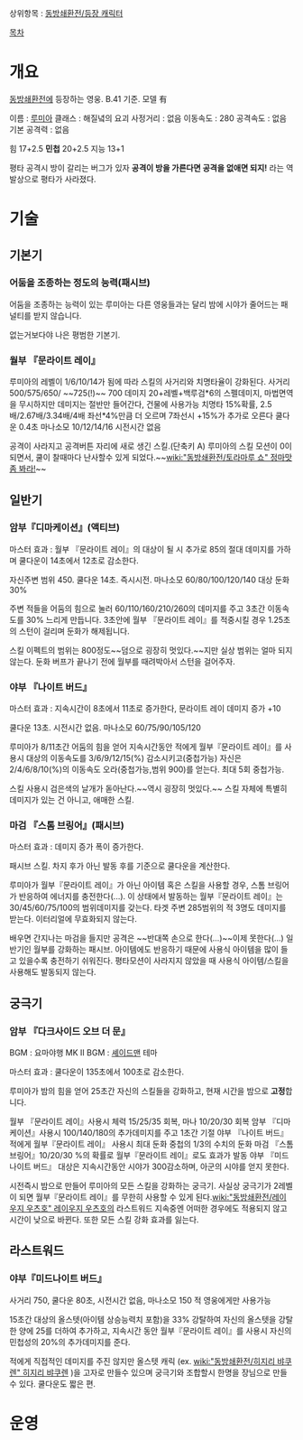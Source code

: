 상위항목 : [[동방쇄환전/등장 캐릭터]]

[[목차]]
= 개요 =

[[동방쇄환전]]에 등장하는 영웅. B.41 기준. 모델 有

이름 : [[루미아]]
클래스 : 해질녘의 요괴
사정거리 : 없음
이동속도 : 280
공격속도 : 없음
기본 공격력 : 없음

힘 17+2.5
'''민첩''' 20+2.5
지능 13+1

평타 공격시 방이 갈리는 버그가 있자 '''공격이 방을 가른다면 공격을 없애면 되지!''' 라는 역발상으로 평타가 사라졌다.

= 기술 =

== 기본기 ==

=== 어둠을 조종하는 정도의 능력(패시브) ===

어둠을 조종하는 능력이 있는 루미아는 다른 영웅들과는 달리 밤에 시야가 줄어드는 패널티를 받지 않습니다. 

없는거보다야 나은 평범한 기본기.

=== 월부 『문라이트 레이』 ===

루미아의 레벨이 1/6/10/14가 됨에 따라 스킬의 사거리와 치명타율이 강화된다.
사거리 500/575/650/  ~~725(!)~~ 700
데미지 20+레벨+백루검*6의 스펠데미지, 마법면역을 무시하지만 데미지는 절반만 들어간다, 건물에 사용가능
치명타 15%확률, 2.5배/2.67배/3.34배/4배 좌선*4%만큼 더 오르며 7좌선시 +15%가 추가로 오른다
쿨다운 0.4초
마나소모 10/12/14/16
시전시간 없음

공격이 사라지고 공격버튼 자리에 새로 생긴 스킬.(단축키 A)
루미아의 스킬 모션이 0이 되면서, 쿨이 찰때마다 난사할수 있게 되었다.~~[[wiki:"동방쇄환전/토라마루 쇼" 정마맛좀 봐라!]]~~ 


== 일반기 ==

=== 암부『디마케이션』(액티브)  ===

마스터 효과 : 월부 『문라이트 레이』의 대상이 될 시 추가로 85의 절대 데미지를 가하며 쿨다운이 14초에서 12초로 감소한다.

자신주변 범위 450. 쿨다운 14초. 즉시시전. 마나소모 60/80/100/120/140 대상 둔화 30%

주변 적들을 어둠의 힘으로 눌러 60/110/160/210/260의 데미지를 주고 3초간 이동속도를 30% 느리게 만듭니다. 3초안에 월부 『문라이트 레이』를 적중시킬 경우 1.25초의 스턴이 걸리며 둔화가 해제됩니다.

스킬 이펙트의 범위는 800정도~~덤으로 굉장히 멋있다.~~지만 실상 범위는 얼마 되지 않는다. 둔화 버프가 끝나기 전에 월부를 때려박아서 스턴을 걸어주자.



=== 야부 『나이트 버드』 ===

마스터 효과 : 지속시간이 8초에서 11초로 증가한다, 문라이트 레이 데미지 증가 +10

쿨다운 13초. 시전시간 없음. 마나소모 60/75/90/105/120

루미아가 8/11초간 어둠의 힘을 얻어 지속시간동안 적에게 월부『문라이트 레이』를 사용시 대상의 이동속도를 3/6/9/12/15(%) 감소시키고(중첩가능) 자신은 2/4/6/8/10(%)의 이동속도 오라(중첩가능,범위 900)를 얻는다. 최대 5회 중첩가능. 

스킬 사용시 검은색의 날개가 돋아난다.~~역시 굉장히 멋있다.~~ 스킬 자체에 특별히 데미지가 있는 건 아니고, 애매한 스킬.  

=== 마검 『스톰 브링어』(패시브) ===

마스터 효과 : 데미지 증가 폭이 증가한다.

패시브 스킬.
차지 후가 아닌 발동 후를 기준으로 쿨다운을 계산한다.

루미아가 월부『문라이트 레이』가 아닌 아이템 혹은 스킬을 사용할 경우, 
스톰 브링어가 반응하여 에너지를 충전한다(...).
이 상태에서 발동하는 월부『문라이트 레이』는 30/45/60/75/100의 범위데미지를 갖는다. 
타겟 주변 285범위의 적 3명도 데미지를 받는다.
이터리얼에 무효화되지 않는다.

배우면 간지나는 마검을 들지만 공격은 ~~반대쪽 손으로 한다(…)~~이제 못한다(...) 일반기인 월부를 강화하는 패시브. 아이템에도 반응하기 때문에 사용식 아이템을 많이 들고 있을수록 충전하기 쉬워진다.
평타모션이 사라지지 않았을 때 사용식 아이템/스킬을 사용해도 발동되지 않는다.


== 궁극기 ==

=== 암부 『다크사이드 오브 더 문』 ===

BGM : 요마야행
MK II BGM : [[셰이드맨]] 테마

마스터 효과 : 쿨다운이 135초에서 100초로 감소한다.

루미아가 밤의 힘을 얻어 25초간 자신의 스킬들을 강화하고, 현재 시간을 밤으로 '''고정'''합니다.

월부 『문라이트 레이』사용시 체력 15/25/35 회복, 마나 10/20/30 회복
암부 『디마케이션』사용시 100/140/180의 추가데미지를 주고 1초간 기절
야부 『나이트 버드』적에게 월부『문라이트 레이』 사용시 최대 둔화 중첩의 1/3의 수치의 둔화
마검 『스톰 브링어』10/20/30 %의 확률로 월부『문라이트 레이』로도 효과가 발동
야부 『미드나이트 버드』 대상은 지속시간동안 시야가 300감소하며, 아군의 시야를 얻지 못한다.

시전즉시 밤으로 만들어 루미아의 모든 스킬을 강화하는 궁극기. 사실상 궁극기가 2레벨이 되면 월부『문라이트 레이』를 무한히 사용할 수 있게 된다.[[wiki:"동방쇄환전/레이우지 우츠호" 레이우지 우츠호]]의 라스트워드 지속중엔 어떠한 경우에도 적용되지 않고 시간이 낮으로 바뀐다. 또한 모든 스킬 강화 효과를 잃는다.

== 라스트워드 ==

=== 야부『미드나이트 버드』 ===


사거리 750, 쿨다운 80초, 시전시간 없음, 마나소모 150
적 영웅에게만 사용가능


15초간 대상의 올스텟(아이템 상승능력치 포함)을 33% 강탈하여 자신의 올스텟을 강탈한 양에 25를 더하여 추가하고, 지속시간 동안 월부『문라이트 레이』를 사용시 자신의 민첩성의 20%의 추가데미지를 준다.

적에게 직접적인 데미지를 주진 않지만 올스텟 캐릭 (ex. [[wiki:"동방쇄환전/히지리 뱌쿠렌" 히지리 뱌쿠렌]] )을 고자로 만들수 있으며 궁극기와 조합할시 한명을 장님으로 만들 수 있다. 쿨다운도 짧은 편.



= 운영 =

